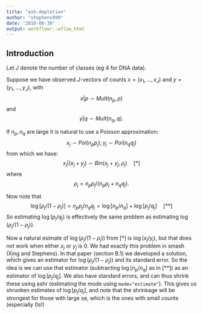 ```yaml
---
title: "ash-depletion"
author: "stephens999"
date: "2018-08-30"
output: workflowr::wflow_html
---
```


## Introduction

Let $J$ denote the number of classes (eg 4 for DNA data).

Suppose we have observed $J$-vectors of counts $x =(x_1,\dots,x_J)$ and $y=(y_1,\dots,y_J)$, with
$$x|p \sim Mult(n_p,p)$$ and 
$$y|q \sim Mult(n_q,q).$$

If $n_p,n_q$ are large it is natural to use a Poisson approximation:
$$x_j \sim Poi(n_p p_j); y_j \sim Poi(n_q q_j)$$
from which we have:
$$x_j | (x_j+y_j) \sim Bin(x_j+y_j, \rho_j) \quad [*]$$
where
$$\rho_j = n_p p_j / (n_p p_j + n_q q_j).$$

Now note that 
$$\log[\rho_j/(1-\rho_j)] = n_p p_j / n_q q_j = \log[n_p/n_q] + \log[p_j/q_j] \quad [**]$$
So estimating $\log(p_j/q_j)$ is effectively the same problem as estimating $\log(\rho_j/(1-\rho_j))$. 

Now a natural esimate of $\log(\rho_j/(1-\rho_j))$ from [*] is $\log(x_j/y_j)$, but that does not work when either $x_j$ or $y_j$ 
is 0.
We had exactly this problem in smash (Xing and Stephens).
In that paper (section B.1) we developed a solution, which gives
an estimator for $\log(\rho_j/(1-\rho_j))$ and its standard error.
So the idea is we can use that estimator (subtracting $\log[n_p/n_q]$ as in [**]) as an estimator of $\log[p_j/q_j]$.
We also have standard errors, and can thus shrink these using ashr (estimating the mode using `mode="estimate"`).
This gives us shrunken estimates of $\log[p_j/q_j]$, and note
that the shrinkage will be strongest for those with large se,
which is the ones with small counts (especially 0s!)





